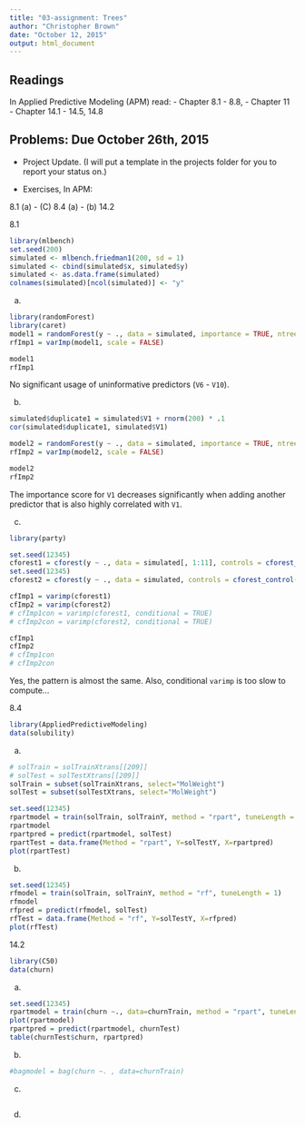 ---
title: "03-assignment: Trees"
author: "Christopher Brown"
date: "October 12, 2015"
output: html_document
---

## Readings

In Applied Predictive Modeling (APM) read:
- Chapter 8.1 - 8.8, 
- Chapter 11
- Chapter 14.1 - 14.5, 14.8

## Problems: Due October 26th, 2015 

- Project Update. (I will put a template in the projects folder for you to report your status on.) 

- Exercises, In APM: 

8.1 (a) - (C)
8.4 (a) - (b)
14.2


8.1
```{r}
library(mlbench)
set.seed(200)
simulated <- mlbench.friedman1(200, sd = 1)
simulated <- cbind(simulated$x, simulated$y)
simulated <- as.data.frame(simulated)
colnames(simulated)[ncol(simulated)] <- "y"
```

(a)
```{r}
library(randomForest)
library(caret)
model1 = randomForest(y ~ ., data = simulated, importance = TRUE, ntree = 1000)
rfImp1 = varImp(model1, scale = FALSE)

model1
rfImp1
```
No significant usage of uninformative predictors (`V6` - `V10`).

(b)
```{r}
simulated$duplicate1 = simulated$V1 + rnorm(200) * .1
cor(simulated$duplicate1, simulated$V1)

model2 = randomForest(y ~ ., data = simulated, importance = TRUE, ntree = 1000)
rfImp2 = varImp(model2, scale = FALSE)

model2
rfImp2
```
The importance score for `V1` decreases significantly when adding another predictor that is also highly correlated with `V1`.

(c)
```{r}
library(party)

set.seed(12345)
cforest1 = cforest(y ~ ., data = simulated[, 1:11], controls = cforest_control(ntree = 1000))
set.seed(12345)
cforest2 = cforest(y ~ ., data = simulated, controls = cforest_control(ntree = 1000))

cfImp1 = varimp(cforest1)
cfImp2 = varimp(cforest2)
# cfImp1con = varimp(cforest1, conditional = TRUE)
# cfImp2con = varimp(cforest2, conditional = TRUE)

cfImp1
cfImp2
# cfImp1con
# cfImp2con
```
Yes, the pattern is almost the same. Also, conditional `varimp` is too slow to compute...

8.4
```{r}
library(AppliedPredictiveModeling)
data(solubility)
```

(a)
```{r}
# solTrain = solTrainXtrans[[209]]
# solTest = solTestXtrans[[209]]
solTrain = subset(solTrainXtrans, select="MolWeight")
solTest = subset(solTestXtrans, select="MolWeight")

set.seed(12345)
rpartmodel = train(solTrain, solTrainY, method = "rpart", tuneLength = 1)
rpartmodel
rpartpred = predict(rpartmodel, solTest)
rpartTest = data.frame(Method = "rpart", Y=solTestY, X=rpartpred)
plot(rpartTest)
```

(b)
```{r}
set.seed(12345)
rfmodel = train(solTrain, solTrainY, method = "rf", tuneLength = 1)
rfmodel
rfpred = predict(rfmodel, solTest)
rfTest = data.frame(Method = "rf", Y=solTestY, X=rfpred)
plot(rfTest)
```

14.2
```{r}
library(C50)
data(churn)
```

(a)
```{r}
set.seed(12345)
rpartmodel = train(churn ~., data=churnTrain, method = "rpart", tuneLength = 10)
plot(rpartmodel)
rpartpred = predict(rpartmodel, churnTest)
table(churnTest$churn, rpartpred)
```

(b)
```{r}
#bagmodel = bag(churn ~. , data=churnTrain)
```

(c)
```{r}

```

(d)
```{r}

```